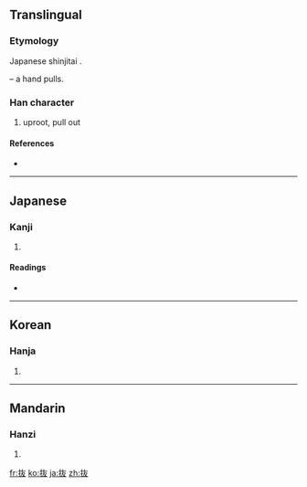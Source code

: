 {{also|拔}}
==Translingual==
{{ja-forms|抜|[[拔]]|[[拔]]}}

===Etymology===
Japanese shinjitai {{Han simp|拔|f=犮|t=友}}.

{{Han compound|手|alt1=扌|t1=hand|友|ls=psc|c1=s|c2=p}} – a hand pulls.

===Han character===
{{Han char|rn=64|rad=手|as=04|sn=7|four=|canj=手大水 (QKE), X手大水 (XQKE)|ids=⿰[[扌]][[友]]}}

# uproot, pull out

====References====
* {{Han ref|kx=0422.121|dkj=11901|dj=0770.080|hdz=31834.091|uh=629C|ud=25244}}

----

==Japanese==

===Kanji===
{{ja-kanji|grade=c|rs=手04}}

# {{defn|Japanese|sort=手04}}

====Readings====
* {{ja-readings|on=[[ばつ]] (batsu), [[はつ]] (hatsu)|kun=[[ぬく]] (nuku)}}

----

==Korean==

===Hanja===
{{ko-hanja|hangeul=[[발]], [[패]]|eumhun=|rv=bal, pae|mr=pal, p'ae|y=pal, phay}}

# {{defn|Korean|sort=手04}}

----

==Mandarin==

===Hanzi===
{{cmn-hanzi|pin=[[bá]] ([[ba2]])|wg=pa<sup>2</sup>}}

# {{defn|Mandarin|sort=手04}}

[[fr:抜]]
[[ko:抜]]
[[ja:抜]]
[[zh:抜]]